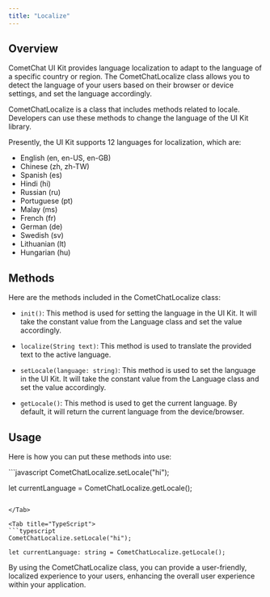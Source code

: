 ```yaml
---
title: "Localize"
---
```




## Overview

CometChat UI Kit provides language localization to adapt to the language of a specific country or region. The CometChatLocalize class allows you to detect the language of your users based on their browser or device settings, and set the language accordingly.

CometChatLocalize is a class that includes methods related to locale. Developers can use these methods to change the language of the UI Kit library.

Presently, the UI Kit supports 12 languages for localization, which are:

* English (en, en-US, en-GB)
* Chinese (zh, zh-TW)
* Spanish (es)
* Hindi (hi)
* Russian (ru)
* Portuguese (pt)
* Malay (ms)
* French (fr)
* German (de)
* Swedish (sv)
* Lithuanian (lt)
* Hungarian (hu)

## Methods

Here are the methods included in the CometChatLocalize class:

* `init()`: This method is used for setting the language in the UI Kit. It will take the constant value from the Language class and set the value accordingly.

* `localize(String text)`: This method is used to translate the provided text to the active language.

* `setLocale(language: string)`: This method is used to set the language in the UI Kit. It will take the constant value from the Language class and set the value accordingly.

* `getLocale()`: This method is used to get the current language. By default, it will return the current language from the device/browser.

## Usage

Here is how you can put these methods into use:

<Tabs>
<Tab title="JavaScript">
```javascript
CometChatLocalize.setLocale("hi");

let currentLanguage = CometChatLocalize.getLocale();
```

</Tab>

<Tab title="TypeScript">
```typescript
CometChatLocalize.setLocale("hi");

let currentLanguage: string = CometChatLocalize.getLocale();
```

</Tab>

</Tabs>

By using the CometChatLocalize class, you can provide a user-friendly, localized experience to your users, enhancing the overall user experience within your application.

